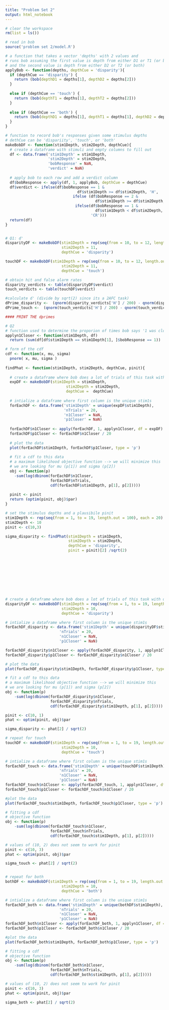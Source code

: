 ```yaml
---
title: "Problem Set 2"
output: html_notebook
---
```


```r
# clear the workspace
rm(list = ls())

# read in bob
source('problem set 2/model.R')

# a function that takes a vector 'depths' with 2 values and
# runs bob assuming the first value is depth from either D1 or T1 (or both), 
# and the second value is depth from either D2 or T2 (or both)
applyBob <- function(depths, depthCue = 'disparity'){
  if (depthCue == 'disparity') {
    return (bob(depthD1 = depths[1], depthD2 = depths[2]))
  }
  
  else if (depthCue == 'touch') {
    return (bob(depthT1 = depths[1], depthT2 = depths[2]))
  }
  
  else if (depthCue == 'both') {
    return (bob(depthD1 = depths[1], depthT1 = depths[1], depthD2 = depths[2], depthT2 = depths[2]))
  }
}

# function to record bob's responses given some stimulus depths
# dethCue can be 'dispariity', 'touch', or 'both'
makeBobDF <- function(stim1Depth, stim2Depth, depthCue){
  # create a dataframe with stimuli and empty columns to fill out
  df <- data.frame('stim1Depth' = stim1Depth,
                   'stim2Depth' = stim2Depth,
                   'bobResponse' = NaN,
                   'verdict' = NaN)
  
  # apply bob to each row and add a verdict column
  df$bobResponse <- apply(df, 1, applyBob, depthCue = depthCue)
  df$verdict <- ifelse(df$bobResponse == 1 & 
                                df$stim1Depth >= df$stim2Depth, 'H', 
                              ifelse (df$bobResponse == 2 & 
                                        df$stim1Depth >= df$stim2Depth, 'M', 
                               ifelse(df$bobResponse == 1 & 
                                        df$stim1Depth < df$stim2Depth, 'FA', 
                                      'CR')))
  return(df)
}


# Q1: d'
disparityDF <- makeBobDF(stim1Depth = rep(seq(from = 10, to = 12, length.out = 10), each = 20),
                         stim2Depth = 11,
                         depthCue = 'disparity')

touchDF <- makeBobDF(stim1Depth = rep(seq(from = 10, to = 12, length.out = 10), each = 20),
                         stim2Depth = 11,
                         depthCue = 'touch')

# obtain hit and false alarm rates
disparity_verdicts <- table(disparityDF$verdict)
touch_verdicts <- table(touchDF$verdict)

#calculate d' (divide by sqrt(2) since its a 2AFC task)
dPrime_disparity <-  (qnorm(disparity_verdicts['H'] / 200) - qnorm(disparity_verdicts['FA'] / 200)) / sqrt(2)
dPrime_touch <-  (qnorm(touch_verdicts['H'] / 200) - qnorm(touch_verdicts['FA'] / 200)) / sqrt(2)

#### PRINT THE dprimes

# Q2
# function used to determine the proporion of times bob says '1 was closer'
applyn1Closer <- function(stim1Depth, df)
  return (sum(df[df$stim1Depth == stim1Depth[1], ]$bobResponse == 1))

# form of the cdf
cdf <- function(x, mu, sigma)
  pnorm( x, mu, sigma )
  	
findPhat <- function(stim1Depth, stim2Depth, depthCue, pinit){
  
  # create a dataframe where bob does a lot of trials of this task with disparity as the cue
  expDF <- makeBobDF(stim1Depth = stim1Depth,
                           stim2Depth = stim2Depth,
                           depthCue =  depthCue)
  
  # intialize a dataframe where first column is the unique stim1s
  forEachDF <- data.frame('stim1Depth' = unique(expDF$stim1Depth),
                          'nTrials' = 20,
                          'n1Closer' = NaN,
                          'p1Closer' = NaN)
  
  forEachDF$n1Closer <- apply(forEachDF, 1, applyn1Closer, df = expDF) 
  forEachDF$p1Closer <- forEachDF$n1Closer / 20
  
  # plot the data
  plot(forEachDF$stim1Depth, forEachDF$p1Closer, type = 'p')
  
  # fit a cdf to this data
  # a maximum likelihood objective function --> we will minimize this
  # we are looking for mu (p[1]) and sigma (p[2])
  obj <- function(p)
  	-sum(log(dbinom(forEachDF$n1Closer, 
  	                forEachDF$nTrials, 
  	                cdf(forEachDF$stim1Depth, p[1], p[2]))))
  
  pinit <- pinit
  return (optim(pinit, obj)$par)
}

# set the stimulus depths and a plausibile pinit
stim1Depth <- rep(seq(from = 1, to = 19, length.out = 100), each = 20)
stim2Depth <- 10
pinit <- c(10,3)

sigma_disparity <- findPhat(stim1Depth = stim1Depth, 
                            stim2Depth = stim2Depth, 
                            depthCue = 'disparity', 
                            pinit = pinit)[2] /sqrt(2)










# create a dataframe where bob does a lot of trials of this task with disparity as the cue
disparityDF <- makeBobDF(stim1Depth = rep(seq(from = 1, to = 19, length.out = 100), each = 20),
                         stim2Depth = 10,
                         depthCue = 'disparity')

# intialize a dataframe where first column is the unique stim1s
forEachDF_disparity <- data.frame('stim1Depth' = unique(disparityDF$stim1Depth),
                        'nTrials' = 20,
                        'n1Closer' = NaN,
                        'p1Closer' = NaN)

forEachDF_disparity$n1Closer <- apply(forEachDF_disparity, 1, applyn1Closer, df = disparityDF) 
forEachDF_disparity$p1Closer <- forEachDF_disparity$n1Closer / 20

# plot the data
plot(forEachDF_disparity$stim1Depth, forEachDF_disparity$p1Closer, type = 'p')

# fit a cdf to this data
# a maximum likelihood objective function --> we will minimize this
# we are looking for mu (p[1]) and sigma (p[2])
obj <- function(p)
	-sum(log(dbinom(forEachDF_disparity$n1Closer, 
	                forEachDF_disparity$nTrials, 
	                cdf(forEachDF_disparity$stim1Depth, p[1], p[2]))))

pinit <- c(10, 1)
phat <- optim(pinit, obj)$par

sigma_disparity <- phat[2] / sqrt(2)

# repeat for touch
touchDF <- makeBobDF(stim1Depth = rep(seq(from = 1, to = 19, length.out = 100), each = 20),
                         stim2Depth = 10,
                         depthCue = 'touch')

# intialize a dataframe where first column is the unique stim1s
forEachDF_touch <- data.frame('stim1Depth' = unique(touchDF$stim1Depth),
                        'nTrials' = 20,
                        'n1Closer' = NaN,
                        'p1Closer' = NaN)
forEachDF_touch$n1Closer <- apply(forEachDF_touch, 1, applyn1Closer, df = touchDF) 
forEachDF_touch$p1Closer <- forEachDF_touch$n1Closer / 20

#plot the data
plot(forEachDF_touch$stim1Depth, forEachDF_touch$p1Closer, type = 'p')

# fitting a cdf
# objective function 
obj <- function(p)
	-sum(log(dbinom(forEachDF_touch$n1Closer, 
	                forEachDF_touch$nTrials, 
	                cdf(forEachDF_touch$stim1Depth, p[1], p[2]))))

# values of (10, 2) does not seem to work for pinit
pinit <- c(10, 3)
phat <- optim(pinit, obj)$par

sigma_touch <- phat[2] / sqrt(2)


# repeat for both
bothDF <- makeBobDF(stim1Depth = rep(seq(from = 1, to = 19, length.out = 100), each = 20),
                         stim2Depth = 10,
                         depthCue = 'both')

# intialize a dataframe where first column is the unique stim1s
forEachDF_both <- data.frame('stim1Depth' = unique(bothDF$stim1Depth),
                        'nTrials' = 20,
                        'n1Closer' = NaN,
                        'p1Closer' = NaN)
forEachDF_both$n1Closer <- apply(forEachDF_both, 1, applyn1Closer, df = bothDF) 
forEachDF_both$p1Closer <- forEachDF_both$n1Closer / 20

#plot the data
plot(forEachDF_both$stim1Depth, forEachDF_both$p1Closer, type = 'p')

# fitting a cdf
# objective function 
obj <- function(p)
	-sum(log(dbinom(forEachDF_both$n1Closer, 
	                forEachDF_both$nTrials, 
	                cdf(forEachDF_both$stim1Depth, p[1], p[2]))))

# values of (10, 2) does not seem to work for pinit
pinit <- c(10, 3)
phat <- optim(pinit, obj)$par

sigma_both <- phat[2] / sqrt(2)

```

